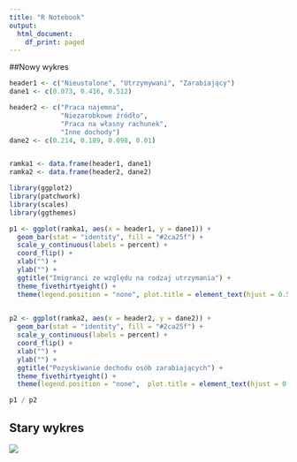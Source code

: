 ```yaml
---
title: "R Notebook"
output:
  html_document:
    df_print: paged
---
```


##Nowy wykres


```r
header1 <- c("Nieustalone", "Utrzymywani", "Zarabiający")
dane1 <- c(0.073, 0.416, 0.512)

header2 <- c("Praca najemna",
             "Niezarobkowe źródło", 
             "Praca na własny rachunek",
             "Inne dochody")
dane2 <- c(0.214, 0.189, 0.098, 0.01)


ramka1 <- data.frame(header1, dane1)
ramka2 <- data.frame(header2, dane2)

library(ggplot2)
library(patchwork)
library(scales)
library(ggthemes)

p1 <- ggplot(ramka1, aes(x = header1, y = dane1)) + 
  geom_bar(stat = "identity", fill = "#2ca25f") +
  scale_y_continuous(labels = percent) +
  coord_flip() +
  xlab("") +
  ylab("") +
  ggtitle("Imigranci ze względu na rodzaj utrzymania") +
  theme_fivethirtyeight() +
  theme(legend.position = "none", plot.title = element_text(hjust = 0.5))
  

p2 <- ggplot(ramka2, aes(x = header2, y = dane2)) + 
  geom_bar(stat = "identity", fill = "#2ca25f") +
  scale_y_continuous(labels = percent) +
  coord_flip() +
  xlab("") +
  ylab("") +
  ggtitle("Pozyskiwanie dochodu osób zarabiających") +
  theme_fivethirtyeight() +
  theme(legend.position = "none",  plot.title = element_text(hjust = 0.5))

p1 / p2

```

## Stary wykres


![](wykres.png)
